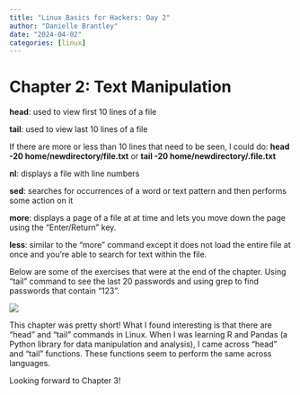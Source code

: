 ```yaml
---
title: "Linux Basics for Hackers: Day 2"
author: "Danielle Brantley"
date: "2024-04-02"
categories: [linux]
---
```


# Chapter 2: Text Manipulation

**head**: used to view first 10 lines of a file

**tail**: used to view last 10 lines of a file

If there are more or less than 10 lines that need to be seen, I could do: **head -20 home/newdirectory/file.txt** or **tail -20 home/newdirectory/.file.txt**

**nl**: displays a file with line numbers

**sed**: searches for occurrences of a word or text pattern and then performs some action on it

**more**: displays a page of a file at at time and lets you move down the page using the "Enter/Return" key.

**less**: similar to the "more" command except it does not load the entire file at once and you're able to search for text within the file.

Below are some of the exercises that were at the end of the chapter. Using "tail" command to see the last 20 passwords and using grep to find passwords that contain "123".

![](linux2.png)

This chapter was pretty short! What I found interesting is that there are "head" and "tail" commands in Linux. When I was learning R and Pandas (a Python library for data manipulation and analysis), I came across "head" and "tail" functions. These functions seem to perform the same across languages.

Looking forward to Chapter 3!
